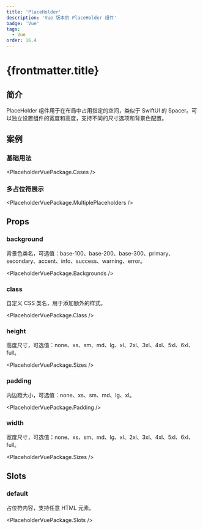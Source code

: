 ```yaml
---
title: 'PlaceHolder'
description: 'Vue 版本的 PlaceHolder 组件'
badge: 'Vue'
tags:
  - Vue
order: 16.4
---
```



# {frontmatter.title}

## 简介

PlaceHolder 组件用于在布局中占用指定的空间，类似于 SwiftUI 的 Spacer。可以独立设置组件的宽度和高度，支持不同的尺寸选项和背景色配置。

## 案例

### 基础用法

<PlaceholderVuePackage.Cases />

### 多占位符展示

<PlaceholderVuePackage.MultiplePlaceholders />

## Props

### background

背景色类名，可选值：base-100、base-200、base-300、primary、secondary、accent、info、success、warning、error。

<PlaceholderVuePackage.Backgrounds />

### class

自定义 CSS 类名，用于添加额外的样式。

<PlaceholderVuePackage.Class />

### height

高度尺寸，可选值：none、xs、sm、md、lg、xl、2xl、3xl、4xl、5xl、6xl、full。

<PlaceholderVuePackage.Sizes />

### padding

内边距大小，可选值：none、xs、sm、md、lg、xl。

<PlaceholderVuePackage.Padding />

### width

宽度尺寸，可选值：none、xs、sm、md、lg、xl、2xl、3xl、4xl、5xl、6xl、full。

<PlaceholderVuePackage.Sizes />

## Slots

### default

占位符内容，支持任意 HTML 元素。

<PlaceholderVuePackage.Slots />